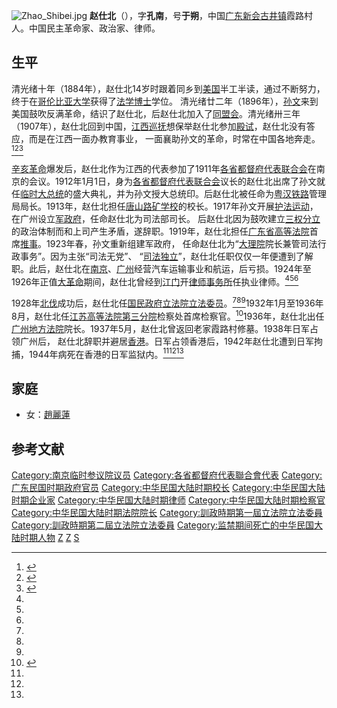 [[File:Zhao_Shibei.jpg|thumb]]
'''赵仕北'''（{{bd|1870年||1944年|}}），字'''孔南'''，号'''于朔'''，中国[[广东|广东]][[新会|新会]][[古井镇|古井镇]]霞路村人。中国民主革命家、政治家、律师。

==生平==
清光绪十年（1884年），赵仕北14岁时跟着同乡到[[美国|美国]]半工半读，通过不断努力，终于在[[哥伦比亚大学|哥伦比亚大学]]获得了[[法学博士|法学博士]]学位。 清光绪廿二年（1896年），[[孙文|孙文]]来到美国鼓吹反满革命，结识了赵仕北，后赵仕北加入了[[同盟会|同盟会]]。清光绪卅三年（1907年），赵仕北回到中国，[[江西巡抚|江西巡抚]]想保举赵仕北参加[[殿试|殿试]]，赵仕北没有答应，而是在江西一面办教育事业， 一面襄助孙文的革命，时常在中国各地奔走。<ref name=gjqw>{{Cite web |url=http://www.us8cn.net/367632013338761216291996830334216082418032426245652948625991.html |title=孙中山与霞路乡人的渊源，古井桥网，于2011-10-10查阅 |access-date=2011-10-11 |archive-date=2021-02-26 |archive-url=https://web.archive.org/web/20210226005416/http://www.us8cn.net/367632013338761216291996830334216082418032426245652948625991.html |dead-url=no }}</ref><ref name=jmrb>{{Cite web |url=http://www.jmnews.com.cn/c/2011/07/04/08/c_1145185.shtml |title=赵仕北：授大总统印章给孙中山，江门日报2011年7月4日，第7947期 A8版 |access-date=2011年10月11日 |archive-date=2011年9月1日 |archive-url=https://web.archive.org/web/20110901141628/http://www.jmnews.com.cn/c/2011/07/04/08/c_1145185.shtml |dead-url=no }}</ref><ref name=xhsz>{{Cite web |url=http://www.xinhui.gov.cn/export/xhsz/sz/sz09-1.htm |title=新会市志·第七篇 人物，于2011-10-10查阅 |access-date=2011-10-11 |archive-date=2010-01-24 |archive-url=https://web.archive.org/web/20100124081101/http://www.xinhui.gov.cn/export/xhsz/sz/sz09-1.htm |dead-url=no }}</ref>

[[辛亥革命|辛亥革命]]爆发后，赵仕北作为江西的代表参加了1911年[[各省都督府代表联合会|各省都督府代表联合会]]在南京的会议。1912年1月1日，身为[[各省都督府代表联合会|各省都督府代表联合会]]议长的赵仕北出席了孙文就任[[中华民国临时大总统|临时大总统]]的盛大典礼，并为孙文授大总统印。后赵仕北被任命为[[粤汉铁路|粤汉铁路]]管理局局长。1913年，赵仕北担任[[唐山路矿学校|唐山路矿学校]]的校长。1917年孙文开展[[护法运动|护法运动]]， 在广州设立[[中华民国军政府_(1917年)|军政府]]，任命赵仕北为司法部司长。 后赵仕北因为鼓吹建立[[三权分立|三权分立]]的政治体制而和上司产生矛盾，遂辞职。1919年，赵仕北担任[[广东省高等法院|广东省高等法院]]首席[[推事|推事]]。1923年春，孙文重新组建军政府， 任命赵仕北为“[[大理院|大理院]]院长兼管司法行政事务”。因为主张“司法无党”、 “[[司法独立|司法独立]]”，赵仕北任职仅仅一年便遭到了解职。此后，赵仕北在[[南京|南京]]、[[广州|广州]]经营汽车运输事业和航运，后亏损。1924年至1926年正值[[大革命|大革命]]期间，赵仕北曾经到[[江门|江门]]开[[律师事务所|律师事务所]]任执业律师。<ref name=gjqw/><ref name=jmrb/><ref name=xhsz/>

1928年[[北伐|北伐]]成功后，赵仕北任[[国民政府|国民政府]][[立法院|立法院]][[第1屆中華民國訓政時期立法委員|立法委员]]。<ref name=gjqw/><ref name=jmrb/><ref name=xhsz/>1932年1月至1936年8月，赵仕北任[[江苏高等法院第三分院|江苏高等法院第三分院]]检察处首席检察官。<ref>{{Cite web |url=http://www.shjcy.gov.cn/jcwh/jcz/201003/t20100318_891.htm |title=第二章　南京国民政府时期检察机构，上海检察，2010-03-18 |access-date=2013-06-06 |archive-date=2013-11-01 |archive-url=https://web.archive.org/web/20131101064520/http://www.shjcy.gov.cn/jcwh/jcz/201003/t20100318_891.htm |dead-url=yes }}</ref>1936年，赵仕北出任[[广州地方法院|广州地方法院]]院长。1937年5月，赵仕北曾返回老家霞路村修墓。1938年日军占领广州后， 赵仕北辞职并避居[[香港|香港]]。日军占领香港后，1942年赵仕北遭到日军拘捕，1944年病死在香港的日军监狱内。<ref name=gjqw/><ref name=jmrb/><ref name=xhsz/>

==家庭==
*女：[[趙麗蓮|趙麗蓮]]

==参考文献==
{{reflist}}

{{第1屆中華民國訓政時期立法委員名單}}
{{第2屆中華民國訓政時期立法委員名單}}
{{DEFAULTSORT:Zhao赵}}

[[Category:南京临时参议院议员|Category:南京临时参议院议员]]
[[Category:各省都督府代表聯合會代表|Category:各省都督府代表聯合會代表]]
[[Category:广东民国时期政府官员|Category:广东民国时期政府官员]]
[[Category:中华民国大陆时期校长|Category:中华民国大陆时期校长]]
[[Category:中华民国大陆时期企业家|Category:中华民国大陆时期企业家]]
[[Category:中华民国大陆时期律师|Category:中华民国大陆时期律师]]
[[Category:中华民国大陆时期检察官|Category:中华民国大陆时期检察官]]
[[Category:中华民国大陆时期法院院长|Category:中华民国大陆时期法院院长]]
[[Category:訓政時期第一屆立法院立法委員|Category:訓政時期第一屆立法院立法委員]]
[[Category:訓政時期第二屆立法院立法委員|Category:訓政時期第二屆立法院立法委員]]
[[Category:监禁期间死亡的中华民国大陆时期人物|Category:监禁期间死亡的中华民国大陆时期人物]]
[[Category:新會人|Z]]
[[Category:哥伦比亚大学校友|Z]]
[[Category:赵姓|S]]